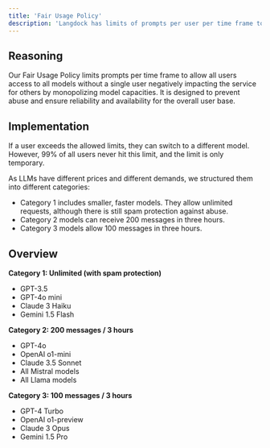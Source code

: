 ```yaml
---
title: 'Fair Usage Policy'
description: 'Langdock has limits of prompts per user per time frame to ensure that all users can use all models at any time.'
---
```


## Reasoning
Our Fair Usage Policy limits prompts per time frame to allow all users access to all models without a single user negatively impacting the service for others by monopolizing model capacities. It is designed to prevent abuse and ensure reliability and availability for the overall user base.

## Implementation
If a user exceeds the allowed limits, they can switch to a different model. However, 99% of all users never hit this limit, and the limit is only temporary.

As LLMs have different prices and different demands, we structured them into different categories:
- Category 1 includes smaller, faster models. They allow unlimited requests, although there is still spam protection against abuse.
- Category 2 models can receive 200 messages in three hours.
- Category 3 models allow 100 messages in three hours.

## Overview
**Category 1: Unlimited (with spam protection)**
- GPT-3.5
- GPT-4o mini
- Claude 3 Haiku
- Gemini 1.5 Flash

**Category 2: 200 messages / 3 hours**
- GPT-4o
- OpenAI o1-mini
- Claude 3.5 Sonnet
- All Mistral models
- All Llama models

**Category 3: 100 messages / 3 hours**
- GPT-4 Turbo
- OpenAI o1-preview
- Claude 3 Opus
- Gemini 1.5 Pro
